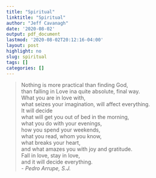 ```yaml
---
title: "Spiritual"
linktitle: "Spiritual"
author: "Jeff Cavanagh"
date: '2020-08-02'
output: pdf_document
lastmod: '2020-08-02T20:12:16-04:00'
layout: post
highlight: no
slug: spiritual
tags: []
categories: []
---
```


> Nothing is more practical than finding God,  
than falling in Love ina quite absolute, final way.  
What you are in love with,  
what seizes your imagination, will affect everything.  
It will decide  
what will get you out of bed in the morning,  
what you do with your evenings,  
how you spend your weekends,  
what you read, whom you know,  
what breaks your heart,  
and what amazes you with joy and gratitude.  
Fall in love, stay in love,  
and it will decide everything.  
- *Pedro Arrupe, S.J.*
